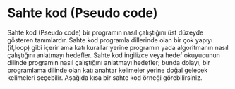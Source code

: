 # Sahte kod (Pseudo code)


Sahte kod (Pseudo code) bir programın nasıl çalıştığını üst düzeyde gösteren tanımlardır.
Sahte kod programla dillerinde olan bir çok yapıyı (if,loop) gibi içerir ama katı kurallar yerine programın yada algoritmanın nasıl çalıştığını anlatmayı hedefler.
Sahte kod ingilizce veya hedef okuyucunun dilinde programın nasıl çalıştığını anlatmayı hedefler; bunda dolayı, bir programlama dilinde olan katı anahtar kelimeler yerine doğal gelecek kelimeleri seçebilir.
Aşağıda kısa bir sahte kod örneği görebilirsiniz.





